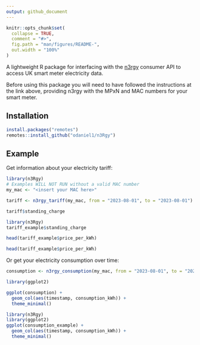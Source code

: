 ```yaml
---
output: github_document
---
```


<!-- README.md is generated from README.Rmd. Please edit that file -->

```r
knitr::opts_chunk$set(
  collapse = TRUE,
  comment = "#>",
  fig.path = "man/figures/README-",
  out.width = "100%"
)
```


A lightweight R package for interfacing with the [n3rgy](https://data.n3rgy.com/consumer/home) consumer API to access UK smart meter electricity data.

Before using this package you will need to have followed the instructions at the link above, providing n3rgy with the MPxN and MAC numbers for your smart meter.

## Installation

``` r
install.packages("remotes")
remotes::install_github("odaniel1/n3Rgy")
```

## Example

Get information about your electricity tariff:
```r
library(n3Rgy)
# Examples WILL NOT RUN without a valid MAC number
my_mac <- "<insert your MAC here>"

tariff <- n3rgy_tariff(my_mac, from = "2023-08-01", to = "2023-08-01")

tariff$standing_charge
```
```r
library(n3Rgy)
tariff_example$standing_charge
```
```r
head(tariff_example$price_per_kWh)
```
```r
head(tariff_example$price_per_kWh)
```

Or get your electricity consumption over time:

```r
consumption <- n3rgy_consumption(my_mac, from = "2023-08-01", to = "2023-08-01")

library(ggplot2)

ggplot(consumption) +
  geom_col(aes(timestamp, consumption_kWh)) +
  theme_minimal()
```
```r
library(n3Rgy)
library(ggplot2)
ggplot(consumption_example) +
  geom_col(aes(timestamp, consumption_kWh)) +
  theme_minimal()
```
